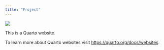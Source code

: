 ```yaml
---
title: "Project"
---
```


![](../images/header.jpg)

This is a Quarto website.

To learn more about Quarto websites visit <https://quarto.org/docs/websites>.
